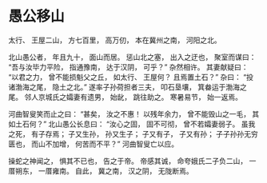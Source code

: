 # \index{愚公移山}愚公移山 {#chap:yugong}

\writeby{先秦 \quad 列御寇}

太行、 王屋二山， 方七百里， 高万仞， 本在冀州之南， 河阳之北。

北山愚公者， 年且九十， 面山而居。 惩山北之塞， 出入之迂也， 聚室而谋曰： “吾与汝毕力平险， 指通豫南， 达于汉阴， 可乎？” 杂然相许。 其妻献疑曰： “以君之力， 曾不能损魁父之丘， 如太行、 王屋何？ 且焉置土石？” 杂曰： “投诸渤海之尾， 隐土之北。” 遂率子孙荷担者三夫， 叩石垦壤， 箕畚运于渤海之尾。 邻人京城氏之孀妻有遗男， 始龀， 跳往助之。 寒暑易节， 始一返焉。

河曲智叟笑而止之曰： “甚矣， 汝之不惠！ 以残年余力， 曾不能毁山之一毛， 其如土石何？” 北山愚公长息曰： “汝心之固， 固不可彻， 曾不若孀妻弱子。 虽我之死， 有子存焉； 子又生孙， 孙又生子； 子又有子， 子又有孙； 子子孙孙无穷匮也， 而山不加增， 何苦而不平？” 河曲智叟亡以应。

操蛇之神闻之， 惧其不已也， 告之于帝。 帝感其诚， 命夸娥氏二子负二山， 一厝朔东， 一厝雍南。 自此， 冀之南， 汉之阴， 无陇断焉。 
